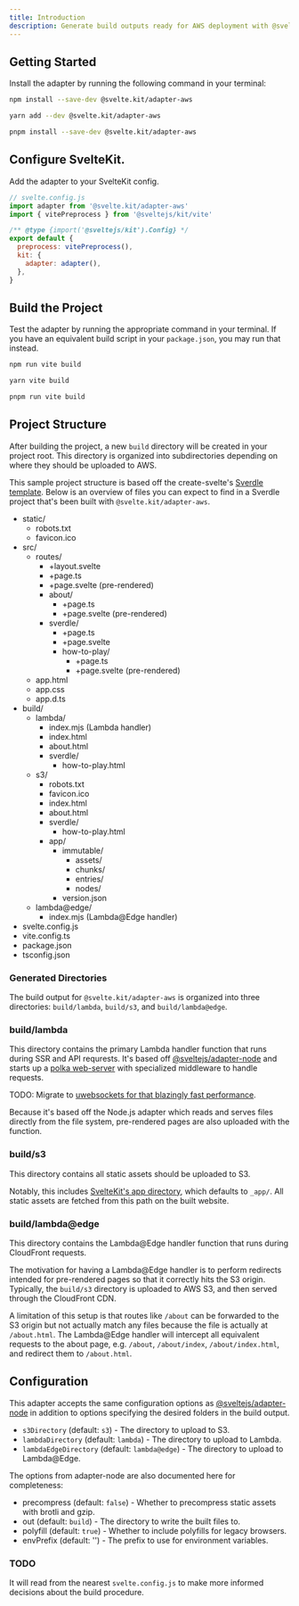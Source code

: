 ```yaml
---
title: Introduction
description: Generate build outputs ready for AWS deployment with @svelte.kit.
---
```




## Getting Started

Install the adapter by running the following command in your terminal:

<Tabs>
<TabItem label="npm">

```sh
npm install --save-dev @svelte.kit/adapter-aws
```

</TabItem>
<TabItem label="yarn">

```sh
yarn add --dev @svelte.kit/adapter-aws
```

</TabItem>
<TabItem label="pnpm">

```sh
pnpm install --save-dev @svelte.kit/adapter-aws
```

</TabItem>
</Tabs>

## Configure SvelteKit.

Add the adapter to your SvelteKit config.

```js
// svelte.config.js
import adapter from '@svelte.kit/adapter-aws'
import { vitePreprocess } from '@sveltejs/kit/vite'

/** @type {import('@sveltejs/kit').Config} */
export default {
  preprocess: vitePreprocess(),
  kit: {
    adapter: adapter(),
  },
}
```

## Build the Project

Test the adapter by running the appropriate command in your terminal.
If you have an equivalent build script in your `package.json`, you may run that instead.

<Tabs>
<TabItem label="npm">

```sh
npm run vite build
```

</TabItem>
<TabItem label="yarn">

```sh
yarn vite build
```

</TabItem>
<TabItem label="pnpm">

```sh
pnpm run vite build
```

</TabItem>
</Tabs>


## Project Structure

After building the project, a new `build` directory will be created in your project root.
This directory is organized into subdirectories depending on where they should be uploaded to AWS.

This sample project structure is based off the create-svelte's [Sverdle template](https://github.com/sveltejs/kit/tree/master/packages/create-svelte/templates/default).
Below is an overview of files you can expect to find in a Sverdle project that's been built with `@svelte.kit/adapter-aws`.

<FileTree>

- static/
  - robots.txt
  - favicon.ico
- src/
  - routes/
    - +layout.svelte
    - +page.ts
    - +page.svelte (pre-rendered)
    - about/
      - +page.ts
      - +page.svelte (pre-rendered)
    - sverdle/
      - +page.ts
      - +page.svelte
      - how-to-play/
        - +page.ts
        - +page.svelte (pre-rendered)
  - app.html
  - app.css
  - app.d.ts
- build/
  - lambda/
    - index.mjs (Lambda handler)
    - index.html
    - about.html
    - sverdle/
      - how-to-play.html
  - s3/
    - robots.txt
    - favicon.ico
    - index.html
    - about.html
    - sverdle/
      - how-to-play.html
    - app/
      - immutable/
        - assets/
        - chunks/
        - entries/
        - nodes/
      - version.json
  - lambda@edge/
    - index.mjs (Lambda@Edge handler)
- svelte.config.js
- vite.config.ts
- package.json
- tsconfig.json

</FileTree>

### Generated Directories
The build output for `@svelte.kit/adapter-aws` is organized into three directories:
`build/lambda`, `build/s3`, and `build/lambda@edge`.

### build/lambda
This directory contains the primary Lambda handler function that runs during SSR and API requrests.
It's based off [@sveltejs/adapter-node](https://kit.svelte.dev/docs/adapter-node)
and starts up a [polka web-server](https://github.com/lukeed/polka) with specialized middleware to handle requests.

TODO:
Migrate to [uwebsockets for that blazingly fast performance](https://github.com/uNetworking/uWebSockets.js).

Because it's based off the Node.js adapter which reads and serves files directly from
the file system, pre-rendered pages are also uploaded with the function.


### build/s3
This directory contains all static assets should be uploaded to S3.

Notably, this includes [SvelteKit's app directory](https://kit.svelte.dev/docs/configuration#appdir),
which defaults to `_app/`. All static assets are fetched from this path on the built website.

### build/lambda@edge
This directory contains the Lambda@Edge handler function that runs during CloudFront requests.

The motivation for having a Lambda@Edge handler is to perform redirects intended for pre-rendered
pages so that it correctly hits the S3 origin. Typically, the `build/s3` directory is
uploaded to AWS S3, and then served through the CloudFront CDN.

A limitation of this setup is that routes like `/about` can be forwarded to the S3 origin
but not actually match any files because the file is actually at `/about.html`.
The Lambda@Edge handler will intercept all equivalent requests to the about page, e.g.
`/about`, `/about/index`, `/about/index.html`, and redirect them to `/about.html`.


## Configuration
This adapter accepts the same configuration options as
[@sveltejs/adapter-node](https://kit.svelte.dev/docs/adapter-node)
in addition to options specifying the desired folders in the build output.

- `s3Directory` (default: `s3`) - The directory to upload to S3.
- `lambdaDirectory` (default: `lambda`) - The directory to upload to Lambda.
- `lambdaEdgeDirectory` (default: `lambda@edge`) - The directory to upload to Lambda@Edge.

The options from adapter-node are also documented here for completeness:
- precompress (default: `false`) - Whether to precompress static assets with brotli and gzip.
- out (default: `build`) - The directory to write the built files to.
- polyfill (default: `true`) - Whether to include polyfills for legacy browsers.
- envPrefix (default: '') - The prefix to use for environment variables.

### TODO
It will read from the nearest `svelte.config.js` to make more informed decisions about the build procedure.
